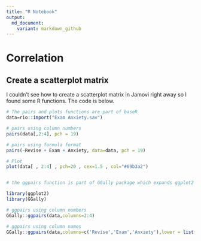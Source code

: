 ---
title: "R Notebook"
output:
  md_document:
    variant: markdown_github
---

#  Correlation

## Create a scatterplot matrix

I couldn't see how to create a scatterplot matrix in Jamovi right away so I found some R functions. The code is below.

```{r}
# The pairs and plots functions are part of baseR
data=rio::import("Exam Anxiety.sav")
```


```{r}
# pairs using column numbers
pairs(data[,2:4], pch = 19)

# pairs using formula format
pairs(~Revise + Exam + Anxiety, data=data, pch = 19)

# Plot
plot(data[ , 2:4] , pch=20 , cex=1.5 , col="#69b3a2")


# the ggpairs function is part of GGally package which expands ggplot2 package

library(ggplot2)
library(GGally)

# ggpairs using column numbers
GGally::ggpairs(data,columns=2:4)

# ggpairs using column names
GGally::ggpairs(data,columns=c('Revise','Exam','Anxiety'),lower = list(continuous = "smooth"))

```



